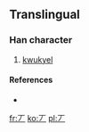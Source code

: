 ==Translingual==

===Han character===
{{Han char|rn=1|rad=一|as=01|sn=2|four=|canj=一竹 (MH), X一竹 (XMH)}}

# [[kwukyel]]

====References====
* {{Han ref|kx=0076.021|dj=0137.060|hdz=10003.021|uh=4E06|ud=19974}}

[[fr:丆]]
[[ko:丆]]
[[pl:丆]]